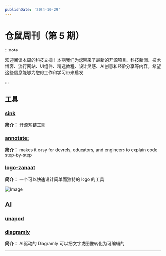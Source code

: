 ```yaml
---
publishDate: '2024-10-29'
---
```


# 仓鼠周刊（第 5 期）

:::note

欢迎阅读本周的科技文摘！本期我们为您带来了最新的开源项目、科技新闻、技术博客、流行网站、UI组件、精选教程、设计灵感、AI创意和经验分享等内容。希望这些信息能够为您的工作和学习带来启发

:::

## 工具

### [sink](https://sink.cool)

**简介：** 开源短链工具

### [annotate:](https://annotate.dev/)

**简介：** makes it easy for devrels, educators, and engineers to explain code step-by-step

### [logo-zanaat](https://www.logozanaat.app/)

**简介：** 一个可以快速设计简单而独特的 logo 的工具

![Image](../static/assets/images/66e3167f-e981-45ce-8e1e-f128cebe8a6b.png)

## AI

### [unapod](https://unapod.com/)

### [diagramly](https://diagramly.ai/)

**简介：** AI驱动的 Diagramly 可以把文字或图像转化为可编辑的

---

